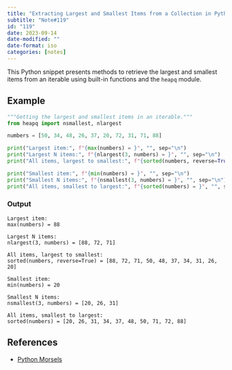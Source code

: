 ```yaml
---
title: "Extracting Largest and Smallest Items from a Collection in Python"
subtitle: "Note#119"
id: "119"
date: 2023-09-14
date-modified: ""
date-format: iso
categories: [notes]
---
```

This Python snippet presents methods to retrieve the largest and smallest items from an iterable using built-in functions and the `heapq` module.

## Example

```python
"""Getting the largest and smallest items in an iterable."""
from heapq import nsmallest, nlargest

numbers = [50, 34, 48, 26, 37, 20, 72, 31, 71, 88]

print("Largest item:", f"{max(numbers) = }", "", sep="\n")
print("Largest N items:", f"{nlargest(3, numbers) = }", "", sep="\n")
print("All items, largest to smallest:", f"{sorted(numbers, reverse=True) = }", "", sep="\n")

print("Smallest item:", f"{min(numbers) = }", "", sep="\n")
print("Smallest N items:", f"{nsmallest(3, numbers) = }", "", sep="\n")
print("All items, smallest to largest:", f"{sorted(numbers) = }", "", sep="\n")
```

### Output

```
Largest item:
max(numbers) = 88

Largest N items:
nlargest(3, numbers) = [88, 72, 71]

All items, largest to smallest:
sorted(numbers, reverse=True) = [88, 72, 71, 50, 48, 37, 34, 31, 26, 20]

Smallest item:
min(numbers) = 20

Smallest N items:
nsmallest(3, numbers) = [20, 26, 31]

All items, smallest to largest:
sorted(numbers) = [20, 26, 31, 34, 37, 48, 50, 71, 72, 88]
```

## References

* [Python Morsels](https://www.pythonmorsels.com/p/39jsj/?__s=sn2t46fee5zxx3xfagz3)
